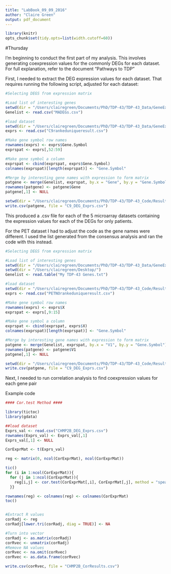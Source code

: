 ```yaml
---
title: "LabBook_09_09_2016"
author: "Claire Green"
output: pdf_document
---
```


```r
library(knitr)
opts_chunk$set(tidy.opts=list(width.cutoff=60))
```

#Thursday

I'm beginning to conduct the first part of my analysis. This involves generating coexpression values for the commonly DEGs for each dataset. For full explanation, refer to the document "Pathways to TDP"

First, I needed to extract the DEG expression values for each dataset. That requires running the following script, adjusted for each dataset:

```r

#Selecting DEGS from expression matrix

#Load list of interesting genes
setwd(dir = "/Users/clairegreen/Documents/PhD/TDP-43/TDP-43_Data/GeneExpressionAnalysis/Microarray/")
Genelist <- read.csv("MADEGs.csv")

#load dataset
setwd(dir = "/Users/clairegreen/Documents/PhD/TDP-43/TDP-43_Data/GeneExpressionAnalysis/Microarray/TopGenes_2016-02-15")
exprs <- read.csv("C9rankeduniqueresult.csv")

#Make gene symbol row names
rownames(exprs) <- exprs$Gene.Symbol
exprspat <- exprs[,52:59]

#Make gene symbol a column
exprspat <- cbind(exprspat, exprs$Gene.Symbol)
colnames(exprspat)[length(exprspat)] <- "Gene.Symbol"

#Merge by interesting gene names with expression to form matrix
patgene <- merge(Genelist, exprspat, by.x = "Gene", by.y = "Gene.Symbol")
rownames(patgene) <- patgene$Gene
patgene[,1] <- NULL

setwd(dir = "/Users/clairegreen/Documents/PhD/TDP-43/TDP-43_Code/Results/GeneExpression/Pathways_to_TDP-43/Co-expression/")
write.csv(patgene, file = "C9_DEG_Exprs.csv")
```

This produced a .csv file for each of the 5 microarray datasets containing the expression values for each of the DEGs for only patients. 

For the PET dataset I had to adjust the code as the gene names were different. I used the list generated from the consensus analysis and ran the code with this instead.

```r
#Selecting DEGS from expression matrix

#Load list of interesting genes
setwd(dir = "/Users/clairegreen/Documents/PhD/TDP-43/TDP-43_Data/GeneExpressionAnalysis/Microarray/")
setwd(dir = "/Users/clairegreen/Desktop/")
Genelist <- read.table("My TDP-43 Genes.txt")

#load dataset
setwd(dir = "/Users/clairegreen/Documents/PhD/TDP-43/TDP-43_Code/Results/GeneExpression/DEG_Test2/")
exprs <- read.csv("PETNOrankeduniqueresult.csv")

#Make gene symbol row names
rownames(exprs) <- exprs$X
exprspat <- exprs[,9:15]

#Make gene symbol a column
exprspat <- cbind(exprspat, exprs$X)
colnames(exprspat)[length(exprspat)] <- "Gene.Symbol"

#Merge by interesting gene names with expression to form matrix
patgene <- merge(Genelist, exprspat, by.x = "V1", by.y = "Gene.Symbol")
rownames(patgene) <- patgene$V1
patgene[,1] <- NULL

setwd(dir = "/Users/clairegreen/Documents/PhD/TDP-43/TDP-43_Code/Results/GeneExpression/Pathways_to_TDP-43/Co-expression/")
write.csv(patgene, file = "C9_DEG_Exprs.csv")
```


Next, I needed to run correlation analysis to find coexpression values for each gene pair

Example code

```r
#### Cor.test Method ####

library(tictoc)
library(gdata)

##load dataset
Exprs_val <- read.csv("CHMP2B_DEG_Exprs.csv")
rownames(Exprs_val) <- Exprs_val[,1]
Exprs_val[,1] <- NULL

CorExprMat <- t(Exprs_val)

reg <- matrix(0, ncol(CorExprMat), ncol(CorExprMat))

tic()
for (i in 1:ncol(CorExprMat)){
  for (j in 1:ncol(CorExprMat)){
    reg[i,j] <- cor.test(CorExprMat[,i], CorExprMat[,j], method = "spearman")$estimate
  }}

rownames(reg) <- colnames(reg) <- colnames(CorExprMat)
toc()


#Extract R values
corRadj <- reg
corRadj[lower.tri(corRadj, diag = TRUE)] <- NA

#Turn into vector
corRadj <- as.matrix(corRadj)
corRvec <- unmatrix(corRadj)
#Remove NA values
corRvec <- na.omit(corRvec)
corRvec <- as.data.frame(corRvec)

write.csv(corRvec, file = "CHMP2B_CorResults.csv")

```

